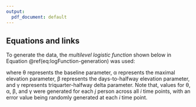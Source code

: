 ```yaml
---
output:
  pdf_document: default
---
```


## Equations and links

 To generate the data, the *multilevel logistic function* shown below in Equation \@ref(eq:logFunction-generation) was used:

```{=tex}
\begin{align}
  y_{ij} = \uptheta_j + \frac{\upalpha_j - \uptheta_j}{{1 + e^\frac{\upbeta_j - time_i}{\upgamma_j}}} + \upepsilon_{ij}, 
(\#eq:logFunction-generation)
\end{align}
```

\noindent where $\uptheta$ represents the baseline parameter, $\upalpha$ represents the maximal elevation parameter, $\upbeta$ represents the days-to-halfway elevation parameter, and $\upgamma$ represents triquarter-halfway delta parameter. Note that, values for $\uptheta$, $\upalpha$, $\upbeta$, and $\upgamma$ were generated for each *j* person across all *i* time points, with an error value being randomly generated at each *i* time point.


